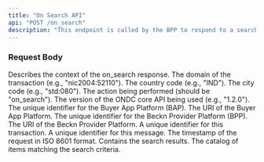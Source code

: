 ```yaml
---
title: "On Search API"
api: "POST /on_search"
description: "This endpoint is called by the BPP to respond to a search request from a BAP."
---
```


### Request Body

<ParamField body="context" type="object" required>
  Describes the context of the on_search response.
  <Expandable title="context object">
    <ParamField body="domain" type="string" required>
      The domain of the transaction (e.g., "nic2004:52110").
    </ParamField>
    <ParamField body="country" type="string" required>
      The country code (e.g., "IND").
    </ParamField>
    <ParamField body="city" type="string" required>
      The city code (e.g., "std:080").
    </ParamField>
    <ParamField body="action" type="string" required>
      The action being performed (should be "on_search").
    </ParamField>
    <ParamField body="core_version" type="string" required>
      The version of the ONDC core API being used (e.g., "1.2.0").
    </ParamField>
    <ParamField body="bap_id" type="string" required>
      The unique identifier for the Buyer App Platform (BAP).
    </ParamField>
    <ParamField body="bap_uri" type="string" required>
      The URI of the Buyer App Platform.
    </ParamField>
    <ParamField body="bpp_id" type="string" required>
      The unique identifier for the Beckn Provider Platform (BPP).
    </ParamField>
    <ParamField body="bpp_uri" type="string" required>
      The URI of the Beckn Provider Platform.
    </ParamField>
    <ParamField body="transaction_id" type="string" required>
      A unique identifier for this transaction.
    </ParamField>
    <ParamField body="message_id" type="string" required>
      A unique identifier for this message.
    </ParamField>
    <ParamField body="timestamp" type="string" required>
      The timestamp of the request in ISO 8601 format.
    </ParamField>
  </Expandable>
</ParamField>

<ParamField body="message" type="object" required>
  Contains the search results.
  <Expandable title="message object">
    <ParamField body="catalog" type="object" required>
      The catalog of items matching the search criteria.
    </ParamField>
  </Expandable>
</ParamField>
